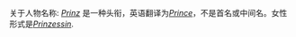 关于人物名称: ''[[Prince|Prinz]]'' 是一种头衔，英语翻译为''[[Prince]]''，不是首名或中间名。女性形式是''[[Princess|Prinzessin]]''.<noinclude>